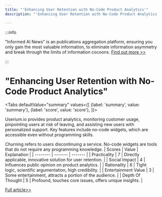 ```yaml
---
title: "'Enhancing User Retention with No-Code Product Analytics'"
description: "'Enhancing User Retention with No-Code Product Analytics'"

---
```



:::info

"Informed AI News" is an publications aggregation platform, ensuring you only gain the most valuable information, to eliminate information asymmetry and break through the limits of information cocoons.  [Find out more >>](/)

:::

# "Enhancing User Retention with No-Code Product Analytics"


<Tabs
	defaultValue="summary"
	values={[
	{label: 'summary', value: 'summary'},
	{label: 'score', value: 'score'},
]}>
<TabItem value="summary">


Userium.io provides product analytics, monitoring customer usage, pinpointing users at risk of leaving, and assisting new users with personalized support. Key features include no-code widgets, which are accessible even without programming skills.

Churning refers to users discontinuing a service. No-code widgets are tools that do not require any programming knowledge.
</TabItem>
<TabItem value="score">
	| Scores     | Value   | Explanation |
	| -------- | ------- | ------- |
	| Practicality  | 7    | Directly applicable, innovative solution for user retention.    |
	| Social Impact | 4     | Influences public opinion on product analytics.    |
	| Rationality    | 6    | Tight logic, scientific argumentation, high credibility.    |
	| Entertainment Value    | 3    | Some entertainment, attracts a portion of the audience.    |
	| Depth Of Thought    | 5    | Profound, touches core issues, offers unique insights.    |
</TabItem>
</Tabs>

[Full article>>](https://www.producthunt.com/posts/userium-2)
